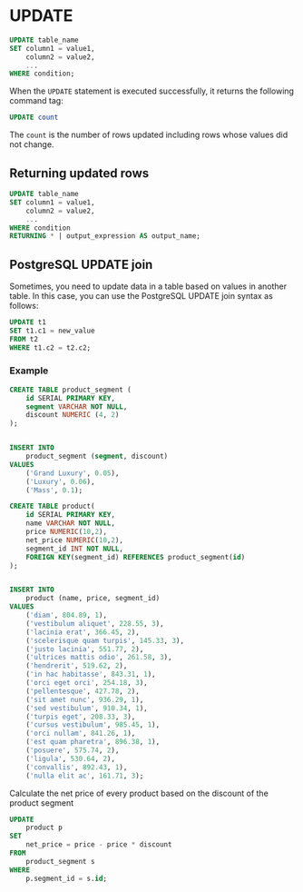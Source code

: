 # UPDATE

```sql
UPDATE table_name
SET column1 = value1,
    column2 = value2,
    ...
WHERE condition;
```

When the `UPDATE` statement is executed successfully, it returns the following command tag:

```sql
UPDATE count
```

The `count` is the number of rows updated including rows whose values did not change.


## Returning updated rows

```sql
UPDATE table_name
SET column1 = value1,
    column2 = value2,
    ...
WHERE condition
RETURNING * | output_expression AS output_name;
```


## PostgreSQL UPDATE join

Sometimes, you need to update data in a table based on values in another table. In this case, you can use the PostgreSQL UPDATE join syntax as follows:

```sql
UPDATE t1
SET t1.c1 = new_value
FROM t2
WHERE t1.c2 = t2.c2;
```

### Example

```sql
CREATE TABLE product_segment (
    id SERIAL PRIMARY KEY,
    segment VARCHAR NOT NULL,
    discount NUMERIC (4, 2)
);


INSERT INTO 
    product_segment (segment, discount)
VALUES
    ('Grand Luxury', 0.05),
    ('Luxury', 0.06),
    ('Mass', 0.1);
```

```sql
CREATE TABLE product(
    id SERIAL PRIMARY KEY,
    name VARCHAR NOT NULL,
    price NUMERIC(10,2),
    net_price NUMERIC(10,2),
    segment_id INT NOT NULL,
    FOREIGN KEY(segment_id) REFERENCES product_segment(id)
);


INSERT INTO 
    product (name, price, segment_id) 
VALUES 
    ('diam', 804.89, 1),
    ('vestibulum aliquet', 228.55, 3),
    ('lacinia erat', 366.45, 2),
    ('scelerisque quam turpis', 145.33, 3),
    ('justo lacinia', 551.77, 2),
    ('ultrices mattis odio', 261.58, 3),
    ('hendrerit', 519.62, 2),
    ('in hac habitasse', 843.31, 1),
    ('orci eget orci', 254.18, 3),
    ('pellentesque', 427.78, 2),
    ('sit amet nunc', 936.29, 1),
    ('sed vestibulum', 910.34, 1),
    ('turpis eget', 208.33, 3),
    ('cursus vestibulum', 985.45, 1),
    ('orci nullam', 841.26, 1),
    ('est quam pharetra', 896.38, 1),
    ('posuere', 575.74, 2),
    ('ligula', 530.64, 2),
    ('convallis', 892.43, 1),
    ('nulla elit ac', 161.71, 3);
```

Calculate the net price of every product based on the discount of the product segment

```sql
UPDATE 
    product p
SET 
    net_price = price - price * discount
FROM 
    product_segment s
WHERE 
    p.segment_id = s.id;
```
